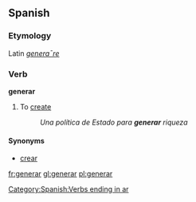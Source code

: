 ==Spanish==
===Etymology===
Latin ''[[generare|genera¯re]]''

===Verb===
'''generar'''

# To [[create]]
#:''Una política de Estado para '''generar''' riqueza''

====Synonyms====
*[[crear]]

[[fr:generar]]
[[gl:generar]]
[[pl:generar]]
[[Category:Spanish:Verbs ending in ar]]